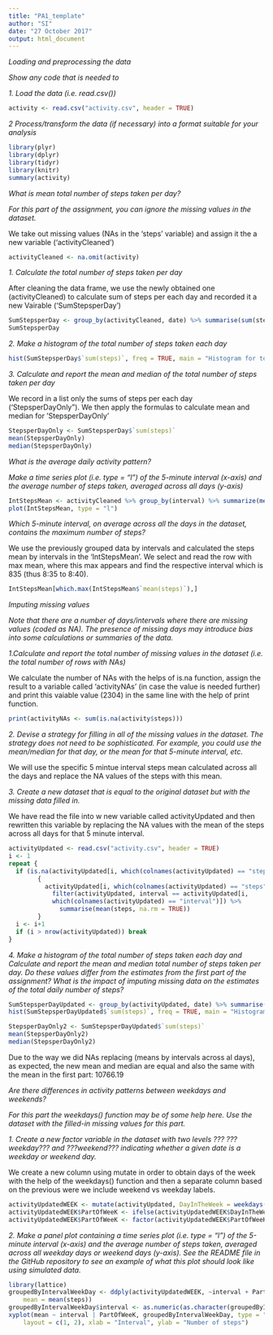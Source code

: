 ---
title: "PA1_template"
author: "SI"
date: "27 October 2017"
output: html_document
---



*Loading and preprocessing the data*

*Show any code that is needed to*

*1. Load the data (i.e. read.csv())*

```{r read data, echo=TRUE}
activity <- read.csv("activity.csv", header = TRUE)
```

*2 Process/transform the data (if necessary) into a format suitable for your analysis*

```{r transform data, echo=TRUE}
library(plyr)
library(dplyr)
library(tidyr)
library(knitr)
summary(activity)

```

*What is mean total number of steps taken per day?*

*For this part of the assignment, you can ignore the missing values in the*
*dataset.*

We take out missing values (NAs in the 'steps' variable) and assign it the a
new variable ('activityCleaned')

```{r NA cleaning, echo=TRUE}
activityCleaned <- na.omit(activity)
```

*1. Calculate the total number of steps taken per day*

After cleaning the data frame, we use the newly obtained one (activityCleaned) 
to calculate sum of steps per each day and recorded it a new Vairable
('SumStepsperDay') 

```{r Sum of steps per Day,echo=TRUE}
SumStepsperDay <- group_by(activityCleaned, date) %>% summarise(sum(steps))
SumStepsperDay
```

*2. Make a histogram of the total number of steps taken each day*

```{r Histogram Total no of Steps per Day, echo=TRUE}
hist(SumStepsperDay$`sum(steps)`, freq = TRUE, main = "Histogram for total steps per each day", xlab = "Total no of steps in a day", ylab = "Frequency (no of days with a total no of steps taken)", plot = TRUE)
```

*3. Calculate and report the mean and median of the total number of steps taken per day *

We record in a list only the sums of steps per each day ('StepsperDayOnly").
We then apply the formulas to calculate mean and median for 'StepsperDayOnly'

```{r Mean and Median of the total no of steps per day, echo=TRUE}
StepsperDayOnly <- SumStepsperDay$`sum(steps)`
mean(StepsperDayOnly)
median(StepsperDayOnly)
```

*What is the average daily activity pattern?*

*Make a time series plot (i.e. type = "l") of the 5-minute interval (x-axis)*
*and the average number of steps taken, averaged across all days (y-axis)*

```{r Plot for 5 min intervals, echo=TRUE}
IntStepsMean <- activityCleaned %>% group_by(interval) %>% summarize(mean(steps))
plot(IntStepsMean, type = "l")
```


*Which 5-minute interval, on average across all the days in the dataset, *
*contains the maximum number of steps?*

We use the previously grouped  data by intervals and calculated the steps mean
by intervals in the 'IntStepsMean'.
We select and read the row with max mean, where this max appears and find 
the respective interval which is 835 (thus 8:35 to 8:40).

```{r Get interval with max mean of steps, echo=TRUE}
IntStepsMean[which.max(IntStepsMean$`mean(steps)`),]
```


*Imputing missing values*

*Note that there are a number of days/intervals where there are missing values*
*(coded as NA). The presence of missing days may introduce bias into some*
*calculations or summaries of the data.*

*1.Calculate and report the total number of missing values in the dataset (i.e.*
*the total number of rows with NAs)*


We calculate the number of NAs with the helps of is.na function, assign the
result to a variable called 'activityNAs' (in case the value is needed further)
and print this vaiable value (2304) in the same line with the help of print
function.

```{r Count NAs on steps rows, echo=TRUE}
print(activityNAs <- sum(is.na(activity$steps)))
```


*2. Devise a strategy for filling in all of the missing values in the dataset.*
*The strategy does not need to be sophisticated. For example, you could use*
*the mean/median for that day, or the mean for that 5-minute interval, etc.*

We will use the specific 5 mintue interval steps mean calculated across all
the days and replace the NA values of the steps with this mean.

*3. Create a new dataset that is equal to the original dataset but with the *
*missing data filled in.*

We have read the file into w new variable called activityUpdated and then
rewritten this variable by replacing the NA values with the mean of the steps
across all days for that 5 minute interval.

```{r New var with NAs replacing,echo=TRUE}
activityUpdated <- read.csv("activity.csv", header = TRUE)
i <- 1
repeat {
  if (is.na(activityUpdated[i, which(colnames(activityUpdated) == "steps")])) 
        {
          activityUpdated[i, which(colnames(activityUpdated) == "steps")] <- 
            filter(activityUpdated, interval == activityUpdated[i,
            which(colnames(activityUpdated) == "interval")]) %>%
              summarise(mean(steps, na.rm = TRUE))
        }
  i <- i+1
  if (i > nrow(activityUpdated)) break
}
```


*4. Make a histogram of the total number of steps taken each day and Calculate*
*and report the mean and median total number of steps taken per day. Do these*
*values differ from the estimates from the first part of the assignment? What*
*is the impact of imputing missing data on the estimates of the total daily*
*number of steps?*

```{r Histogram Total no of Steps per Day after replacing NAs, echo=TRUE}
SumStepsperDayUpdated <- group_by(activityUpdated, date) %>% summarise(sum(steps))
hist(SumStepsperDayUpdated$`sum(steps)`, freq = TRUE, main = "Histogram for total steps per each day", xlab = "Total no of steps in a day", ylab = "Frequency (no of days with a total no of steps taken)", plot = TRUE)
```

```{r Mean and Median of the total no of steps per day (NAs replaced), echo=TRUE}
StepsperDayOnly2 <- SumStepsperDayUpdated$`sum(steps)`
mean(StepsperDayOnly2)
median(StepsperDayOnly2)
```


Due to the way we did NAs replacing (means by intervals across al days), as
expected, the new mean and median are equal and also the same with the mean in
the first part: 10766.19

*Are there differences in activity patterns between weekdays and weekends?*

*For this part the weekdays() function may be of some help here. Use the*
*dataset with the filled-in missing values for this part.*


*1. Create a new factor variable in the dataset with two levels ??? ???weekday???*
*and ???weekend??? indicating whether a given date is a weekday or weekend day.*


We create a new column using mutate in order to obtain days of the week with
the help of the weekdays() function and then a separate column based on the
previous were we include weekend vs weekday labels. 


```{r Create Weekend vs Weekday labels, echo=TRUE}
activityUpdatedWEEK <- mutate(activityUpdated, DayInTheWeek = weekdays(as.Date(date)))
activityUpdatedWEEK$PartOfWeeK <- ifelse(activityUpdatedWEEK$DayInTheWeek == "Saturday" | activityUpdatedWEEK$DayInTheWeek == "Sunday", "Weekend", "Weekday")
activityUpdatedWEEK$PartOfWeeK <- factor(activityUpdatedWEEK$PartOfWeeK)
```


*2. Make a panel plot containing a time series plot (i.e. type = "l") of the*
*5-minute interval (x-axis) and the average number of steps taken, averaged*
*across all weekday days or weekend days (y-axis). See the README file in the*
*GitHub repository to see an example of what this plot should look like using*
*simulated data.*

```{r Plot, echo=TRUE}
library(lattice)
groupedByIntervalWeekDay <- ddply(activityUpdatedWEEK, ~interval + PartOfWeeK, summarise, 
    mean = mean(steps))
groupedByIntervalWeekDay$interval <- as.numeric(as.character(groupedByIntervalWeekDay$interval))
xyplot(mean ~ interval | PartOfWeeK, groupedByIntervalWeekDay, type = "l", 
    layout = c(1, 2), xlab = "Interval", ylab = "Number of steps")
```


